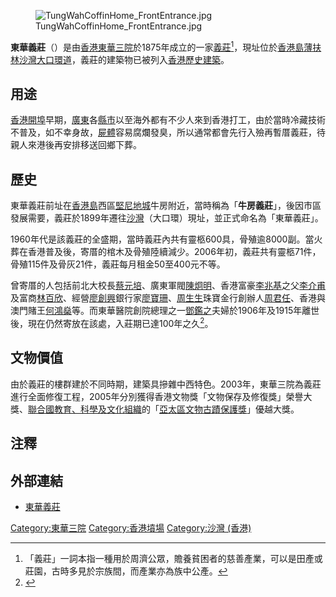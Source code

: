[[File:TungWahCoffinHome_FrontEntrance.jpg|thumb]]

'''東華義莊'''（{{lang-en|'''Tung Wah Coffin Home'''}}）是由[[香港|香港]][[東華三院|東華三院]]於1875年成立的一家[[義莊|義莊]]<ref>「義莊」一詞本指一種用於周濟公眾，贍養貧困者的慈善產業，可以是田產或莊園，古時多見於宗族間，而產業亦為族中公產。</ref>，現址位於[[香港島|香港島]][[薄扶林|薄扶林]][[沙灣_(香港)|沙灣]][[大口環道|大口環道]]，義莊的建築物已被列入[[香港歷史建築|香港歷史建築]]。

== 用途 ==
[[香港開埠|香港開埠]]早期，[[廣東|廣東]]各[[縣|縣]][[市|市]]以至海外都有不少人來到香港打工，由於當時冷藏技術不普及，如不幸身故，[[屍體|屍體]]容易腐爛發臭，所以通常都會先行入殮再暫厝義莊，待親人來港後再安排移送回鄉下葬。

==歷史==
東華義莊前址在[[香港島|香港島]]西區[[堅尼地城|堅尼地城]]牛房附近，當時稱為「'''牛房義莊'''」，後因市區發展需要，義莊於1899年遷往[[沙灣_(香港)|沙灣]]（大口環）現址，並正式命名為「東華義莊」。

1960年代是該義莊的全盛期，當時義莊內共有靈柩600具，骨殖逾8000副。當火葬在香港普及後，寄厝的棺木及骨殖陸續減少。2006年初，義莊共有靈柩71件，骨殖115件及骨灰21件，義莊每月租金50至400元不等。

曾寄厝的人包括前北大校長[[蔡元培|蔡元培]]、廣東軍閥[[陳炯明|陳炯明]]、香港富豪[[李兆基|李兆基]]之父[[李介甫|李介甫]]及富商[[林百欣|林百欣]]、經營[[廖創興|廖創興]]銀行家[[廖寶珊|廖寶珊]]、[[周生生|周生生]]珠寶金行創辦人[[周君任|周君任]]、香港與澳門賭王[[何鴻燊|何鴻燊]]等。而東華醫院創院總理之一[[鄧鑑之|鄧鑑之]]夫婦於1906年及1915年離世後，現在仍然寄放在該處，入莊期已達100年之久<ref>{{Cite web |url=https://www.facebook.com/hongkongcemetery/photos/a.350436585519718/619379901958717/?type=3&theater/ |title=墳場研究 Cemetery Study 在東華義莊 |date=2020-02-22 |website=www.facebook.com |quote=根據靈柩上的資料，鄧鑑之夫人鄧謝氏的入莊日期為1906年12月；而鄧鑑之的入莊日期為1915年7月14日，可見兩夫婦的入莊期確實已經超過100年！}}</ref>。

==文物價值==
由於義莊的樓群建於不同時期，建築具摻雜中西特色。2003年，東華三院為義莊進行全面修復工程，2005年分別獲得香港文物獎「文物保存及修復獎」榮譽大獎、[[聯合國教育、科學及文化組織|聯合國教育、科學及文化組織]]的「[[亞太區文物古蹟保護獎|亞太區文物古蹟保護獎]]」優越大獎。

==注釋==
{{reflist}}

==外部連結==
*[http://www.tungwah.org.hk/museum/coffinhome-c.html 東華義莊] {{Wayback|url=http://www.tungwah.org.hk/museum/coffinhome-c.html |date=20210214085856 }}

{{香港法定古蹟|state=collapsed}}
<!-- {{香港墳場}} -->

[[Category:東華三院|Category:東華三院]]
[[Category:香港墳場|Category:香港墳場]]
[[Category:沙灣_(香港)|Category:沙灣 (香港)]]